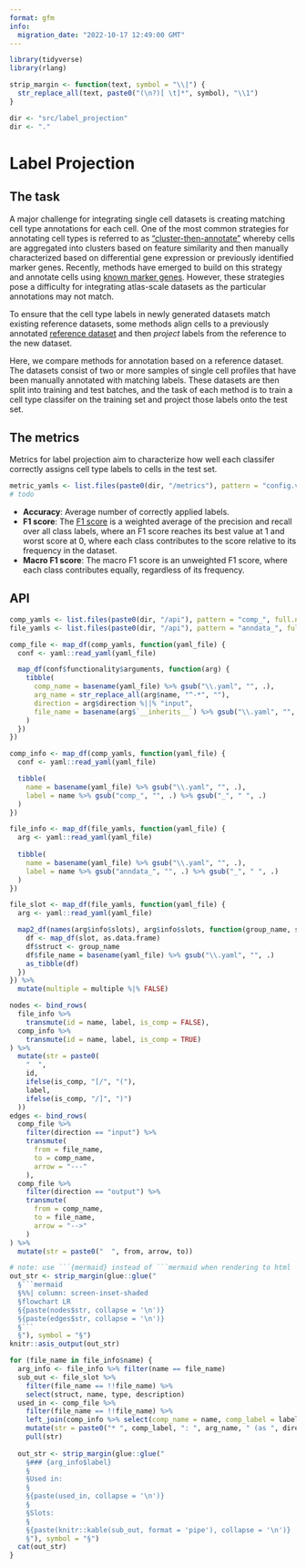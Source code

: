```yaml
---
format: gfm
info:
  migration_date: "2022-10-17 12:49:00 GMT"
---
```


```r
library(tidyverse)
library(rlang)

strip_margin <- function(text, symbol = "\\|") {
  str_replace_all(text, paste0("(\n?)[ \t]*", symbol), "\\1") 
}

dir <- "src/label_projection"
dir <- "."
```

# Label Projection

## The task

A major challenge for integrating single cell datasets is creating matching cell type annotations for each cell. One of the most common strategies for annotating cell types is referred to as ["cluster-then-annotate"](https://www.nature.com/articles/s41576-018-0088-9) whereby cells are aggregated into clusters based on feature similarity and then manually characterized based on differential gene expression or previously identified marker genes. Recently, methods have emerged to build on this strategy and annotate cells using [known marker genes](https://www.nature.com/articles/s41592-019-0535-3). However, these strategies pose a difficulty for integrating atlas-scale datasets as the particular annotations may not match.

To ensure that the cell type labels in newly generated datasets match existing reference datasets, some methods align cells to a previously annotated [reference dataset](https://academic.oup.com/bioinformatics/article/35/22/4688/54802990) and then _project_ labels from the reference to the new dataset.

Here, we compare methods for annotation based on a reference dataset. The datasets consist of two or more samples of single cell profiles that have been manually annotated with matching labels. These datasets are then split into training and test batches, and the task of each method is to train a cell type classifer on the training set and project those labels onto the test set.

## The metrics

Metrics for label projection aim to characterize how well each classifer correctly assigns cell type labels to cells in the test set.

```r
metric_yamls <- list.files(paste0(dir, "/metrics"), pattern = "config.vsh.yaml", full.names = TRUE, recursive = TRUE)
# todo
```

* **Accuracy**: Average number of correctly applied labels.
* **F1 score**: The [F1 score](https://scikit-learn.org/stable/modules/generated/sklearn.metrics.f1_score.html) is a weighted average of the precision and recall over all class labels, where an F1 score reaches its best value at 1 and worst score at 0, where each class contributes to the score relative to its frequency in the dataset.
* **Macro F1 score**: The macro F1 score is an unweighted F1 score, where each class contributes equally, regardless of its frequency.

## API

```r
comp_yamls <- list.files(paste0(dir, "/api"), pattern = "comp_", full.names = TRUE)
file_yamls <- list.files(paste0(dir, "/api"), pattern = "anndata_", full.names = TRUE)

comp_file <- map_df(comp_yamls, function(yaml_file) {
  conf <- yaml::read_yaml(yaml_file)

  map_df(conf$functionality$arguments, function(arg) {
    tibble(
      comp_name = basename(yaml_file) %>% gsub("\\.yaml", "", .),
      arg_name = str_replace_all(arg$name, "^-*", ""),
      direction = arg$direction %||% "input",
      file_name = basename(arg$`__inherits__`) %>% gsub("\\.yaml", "", .)
    )
  })
})

comp_info <- map_df(comp_yamls, function(yaml_file) {
  conf <- yaml::read_yaml(yaml_file)

  tibble(
    name = basename(yaml_file) %>% gsub("\\.yaml", "", .),
    label = name %>% gsub("comp_", "", .) %>% gsub("_", " ", .)
  )
})

file_info <- map_df(file_yamls, function(yaml_file) {
  arg <- yaml::read_yaml(yaml_file)
  
  tibble(
    name = basename(yaml_file) %>% gsub("\\.yaml", "", .),
    label = name %>% gsub("anndata_", "", .) %>% gsub("_", " ", .)
  )
})

file_slot <- map_df(file_yamls, function(yaml_file) {
  arg <- yaml::read_yaml(yaml_file)

  map2_df(names(arg$info$slots), arg$info$slots, function(group_name, slot) {
    df <- map_df(slot, as.data.frame)
    df$struct <- group_name
    df$file_name = basename(yaml_file) %>% gsub("\\.yaml", "", .)
    as_tibble(df)
  })
}) %>% 
  mutate(multiple = multiple %|% FALSE)
```

```r
nodes <- bind_rows(
  file_info %>%
    transmute(id = name, label, is_comp = FALSE),
  comp_info %>%
    transmute(id = name, label, is_comp = TRUE)
) %>%
  mutate(str = paste0(
    "  ",
    id, 
    ifelse(is_comp, "[/", "("), 
    label,
    ifelse(is_comp, "/]", ")")
  ))
edges <- bind_rows(
  comp_file %>%
    filter(direction == "input") %>%
    transmute(
      from = file_name,
      to = comp_name,
      arrow = "---"
    ),
  comp_file %>%
    filter(direction == "output") %>%
    transmute(
      from = comp_name, 
      to = file_name, 
      arrow = "-->"
    )
) %>%
  mutate(str = paste0("  ", from, arrow, to))

# note: use ```{mermaid} instead of ```mermaid when rendering to html
out_str <- strip_margin(glue::glue("
  §```mermaid
  §%%| column: screen-inset-shaded
  §flowchart LR
  §{paste(nodes$str, collapse = '\n')}
  §{paste(edges$str, collapse = '\n')}
  §```
  §"), symbol = "§")
knitr::asis_output(out_str)
```

```r
for (file_name in file_info$name) {
  arg_info <- file_info %>% filter(name == file_name)
  sub_out <- file_slot %>% 
    filter(file_name == !!file_name) %>% 
    select(struct, name, type, description)
  used_in <- comp_file %>%
    filter(file_name == !!file_name) %>%
    left_join(comp_info %>% select(comp_name = name, comp_label = label), by = "comp_name") %>%
    mutate(str = paste0("* ", comp_label, ": ", arg_name, " (as ", direction, ")")) %>%
    pull(str)
  
  out_str <- strip_margin(glue::glue("
    §### {arg_info$label}
    §
    §Used in:
    §
    §{paste(used_in, collapse = '\n')}
    §
    §Slots:
    §
    §{paste(knitr::kable(sub_out, format = 'pipe'), collapse = '\n')}
    §"), symbol = "§")
  cat(out_str)
}
```
